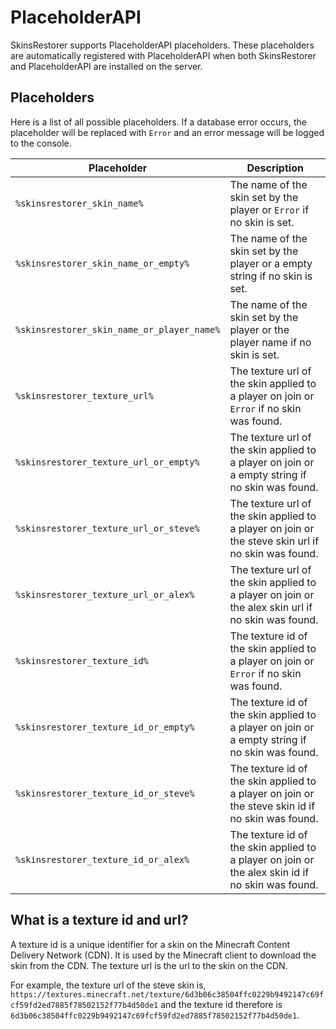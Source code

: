 
# PlaceholderAPI

SkinsRestorer supports PlaceholderAPI placeholders. These placeholders are automatically registered with
PlaceholderAPI when both SkinsRestorer and PlaceholderAPI are installed on the server.

## Placeholders

Here is a list of all possible placeholders. If a database error occurs, the placeholder will be replaced with
`Error` and an error message will be logged to the console.

| Placeholder                                | Description                                                                                         |
|--------------------------------------------|-----------------------------------------------------------------------------------------------------|
| `%skinsrestorer_skin_name%`                | The name of the skin set by the player or `Error` if no skin is set.                                |
| `%skinsrestorer_skin_name_or_empty%`       | The name of the skin set by the player or a empty string if no skin is set.                         |
| `%skinsrestorer_skin_name_or_player_name%` | The name of the skin set by the player or the player name if no skin is set.                        |
| `%skinsrestorer_texture_url%`              | The texture url of the skin applied to a player on join or `Error` if no skin was found.            |
| `%skinsrestorer_texture_url_or_empty%`     | The texture url of the skin applied to a player on join or a empty string if no skin was found.     |
| `%skinsrestorer_texture_url_or_steve%`     | The texture url of the skin applied to a player on join or the steve skin url if no skin was found. |
| `%skinsrestorer_texture_url_or_alex%`      | The texture url of the skin applied to a player on join or the alex skin url if no skin was found.  |
| `%skinsrestorer_texture_id%`               | The texture id of the skin applied to a player on join or `Error` if no skin was found.             |
| `%skinsrestorer_texture_id_or_empty%`      | The texture id of the skin applied to a player on join or a empty string if no skin was found.      |
| `%skinsrestorer_texture_id_or_steve%`      | The texture id of the skin applied to a player on join or the steve skin id if no skin was found.   |
| `%skinsrestorer_texture_id_or_alex%`       | The texture id of the skin applied to a player on join or the alex skin id if no skin was found.    |

## What is a texture id and url?

A texture id is a unique identifier for a skin on the Minecraft Content Delivery Network (CDN). It is used by the
Minecraft client to download the skin from the CDN. The texture url is the url to the skin on the CDN.

For example, the texture url of the steve skin is, `https://textures.minecraft.net/texture/6d3b06c38504ffc0229b9492147c69fcf59fd2ed7885f78502152f77b4d50de1`
and the texture id therefore is `6d3b06c38504ffc0229b9492147c69fcf59fd2ed7885f78502152f77b4d50de1`.
